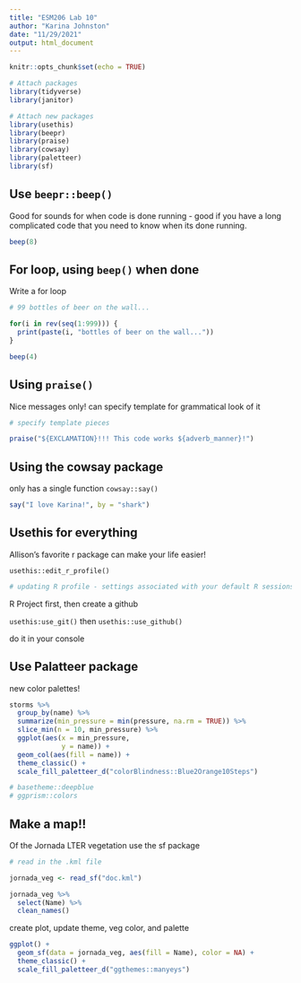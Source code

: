 ```yaml
---
title: "ESM206 Lab 10"
author: "Karina Johnston"
date: "11/29/2021"
output: html_document
---
```


```r
knitr::opts_chunk$set(echo = TRUE)

# Attach packages
library(tidyverse)
library(janitor)

# Attach new packages
library(usethis)
library(beepr)
library(praise)
library(cowsay)
library(paletteer)
library(sf)
```


## Use `beepr::beep()`

Good for sounds for when code is done running - good if you have a long complicated code that you need to know when its done running.

```r
beep(8)
```

## For loop, using `beep()` when done

Write a for loop

```r
# 99 bottles of beer on the wall...

for(i in rev(seq(1:999))) {
  print(paste(i, "bottles of beer on the wall..."))
}

beep(4)

```

## Using `praise()`

Nice messages only!
can specify template for grammatical look of it

```r
# specify template pieces

praise("${EXCLAMATION}!!! This code works ${adverb_manner}!")

```

## Using the cowsay package

only has a single function `cowsay::say()`

```r
say("I love Karina!", by = "shark")
```

## Usethis for everything

Allison's favorite r package
can make your life easier!

`usethis::edit_r_profile()`

```r
# updating R profile - settings associated with your default R sessions

```

R Project first, then create a github

`usethis:use_git()`
then `usethis::use_github()`

do it in your console

## Use Palatteer package

new color palettes!


```r
storms %>% 
  group_by(name) %>% 
  summarize(min_pressure = min(pressure, na.rm = TRUE)) %>% 
  slice_min(n = 10, min_pressure) %>% 
  ggplot(aes(x = min_pressure,
             y = name)) +
  geom_col(aes(fill = name)) +
  theme_classic() +
  scale_fill_paletteer_d("colorBlindness::Blue2Orange10Steps")

# basetheme::deepblue
# ggprism::colors
```

## Make a map!!

Of the Jornada LTER vegetation
use the sf package

```r
# read in the .kml file

jornada_veg <- read_sf("doc.kml")
```

```r
jornada_veg %>% 
  select(Name) %>% 
  clean_names() 

```

create plot, update theme, veg color, and palette

```r
ggplot() +
  geom_sf(data = jornada_veg, aes(fill = Name), color = NA) +
  theme_classic() +
  scale_fill_paletteer_d("ggthemes::manyeys")


```



